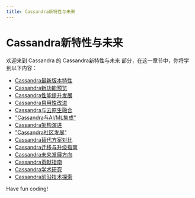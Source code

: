 ```yaml
---
title: Cassandra新特性与未来
---
```


# Cassandra新特性与未来

欢迎来到 Cassandra 的 Cassandra新特性与未来 部分，在这一章节中，你将学到以下内容：

- [Cassandra最新版本特性](./0-features-of-the-latest-version-of-cassandra.mdx)
- [Cassandra新功能预览](./1-cassandra-new-features-preview.mdx)
- [Cassandra性能提升发展](./2-cassandra-performance-improvement-development.mdx)
- [Cassandra易用性改进](./3-cassandra-usability-improvements.mdx)
- [Cassandra与云原生融合](./4-cassandra-and-cloud-native-integration.mdx)
- ["Cassandra与AI/ML集成"](./5-cassandra-and-aiml-integration.mdx)
- [Cassandra架构演进](./6-cassandra-architecture-evolution.mdx)
- ["Cassandra社区发展"](./7-cassandra-community-development.mdx)
- [Cassandra替代方案对比](./8-comparison-of-cassandra-alternatives.mdx)
- [Cassandra迁移与升级指南](./9-cassandra-migration-and-upgrade-guide.mdx)
- [Cassandra未来发展方向](./10-future-development-direction-of-cassandra.mdx)
- [Cassandra贡献指南](./11-cassandra-contribution-guide.mdx)
- [Cassandra学术研究](./12-cassandra-academic-research.mdx)
- [Cassandra前沿技术探索](./13-cassandra-cutting-edge-technology-exploration.mdx)

Have fun coding!